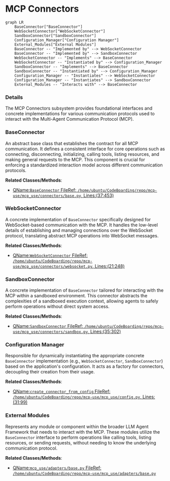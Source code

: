 # MCP Connectors
```mermaid
graph LR
    BaseConnector["BaseConnector"]
    WebSocketConnector["WebSocketConnector"]
    SandboxConnector["SandboxConnector"]
    Configuration_Manager["Configuration Manager"]
    External_Modules["External Modules"]
    BaseConnector -- "Implemented by" --> WebSocketConnector
    BaseConnector -- "Implemented by" --> SandboxConnector
    WebSocketConnector -- "Implements" --> BaseConnector
    WebSocketConnector -- "Instantiated by" --> Configuration_Manager
    SandboxConnector -- "Implements" --> BaseConnector
    SandboxConnector -- "Instantiated by" --> Configuration_Manager
    Configuration_Manager -- "Instantiates" --> WebSocketConnector
    Configuration_Manager -- "Instantiates" --> SandboxConnector
    External_Modules -- "Interacts with" --> BaseConnector
```

### Details

The MCP Connectors subsystem provides foundational interfaces and concrete implementations for various communication protocols used to interact with the Multi-Agent Communication Protocol (MCP).

### BaseConnector
An abstract base class that establishes the contract for all MCP communication. It defines a consistent interface for core operations such as connecting, disconnecting, initializing, calling tools, listing resources, and making general requests to the MCP. This component is crucial for enforcing a standardized interaction model across different communication protocols.


**Related Classes/Methods**:

- <a href="https://github.com/mcp-use/mcp-use/blob/main/mcp_use/connectors/base.py#L37-L453" target="_blank" rel="noopener noreferrer">QName:`BaseConnector` FileRef: `/home/ubuntu/CodeBoarding/repo/mcp-use/mcp_use/connectors/base.py`, Lines:(37:453)</a>


### WebSocketConnector
A concrete implementation of `BaseConnector` specifically designed for WebSocket-based communication with the MCP. It handles the low-level details of establishing and managing connections over the WebSocket protocol, translating abstract MCP operations into WebSocket messages.


**Related Classes/Methods**:

- <a href="https://github.com/mcp-use/mcp-use/blob/main/mcp_use/connectors/websocket.py#L21-L248" target="_blank" rel="noopener noreferrer">QName:`WebSocketConnector` FileRef: `/home/ubuntu/CodeBoarding/repo/mcp-use/mcp_use/connectors/websocket.py`, Lines:(21:248)</a>


### SandboxConnector
A concrete implementation of `BaseConnector` tailored for interacting with the MCP within a sandboxed environment. This connector abstracts the complexities of a sandboxed execution context, allowing agents to safely perform operations without direct system access.


**Related Classes/Methods**:

- <a href="https://github.com/mcp-use/mcp-use/blob/main/mcp_use/connectors/sandbox.py#L35-L302" target="_blank" rel="noopener noreferrer">QName:`SandboxConnector` FileRef: `/home/ubuntu/CodeBoarding/repo/mcp-use/mcp_use/connectors/sandbox.py`, Lines:(35:302)</a>


### Configuration Manager
Responsible for dynamically instantiating the appropriate concrete `BaseConnector` implementation (e.g., `WebSocketConnector`, `SandboxConnector`) based on the application's configuration. It acts as a factory for connectors, decoupling their creation from their usage.


**Related Classes/Methods**:

- <a href="https://github.com/mcp-use/mcp-use/blob/main/mcp_use/config.py#L31-L99" target="_blank" rel="noopener noreferrer">QName:`create_connector_from_config` FileRef: `/home/ubuntu/CodeBoarding/repo/mcp-use/mcp_use/config.py`, Lines:(31:99)</a>


### External Modules
Represents any module or component within the broader LLM Agent Framework that needs to interact with the MCP. These modules utilize the `BaseConnector` interface to perform operations like calling tools, listing resources, or sending requests, without needing to know the underlying communication protocol.


**Related Classes/Methods**:

- <a href="https://github.com/mcp-use/mcp-use/blob/main/mcp_use/adapters/base.py#L1-L1" target="_blank" rel="noopener noreferrer">QName:`mcp_use/adapters/base.py` FileRef: `/home/ubuntu/CodeBoarding/repo/mcp-use/mcp_use/adapters/base.py`</a>
